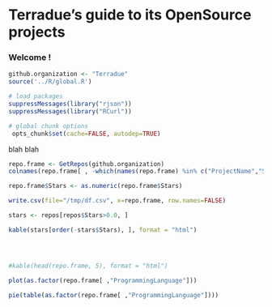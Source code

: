 # Terradue's guide to its OpenSource projects 


### Welcome !

```r

github.organization <- "Terradue"
source('../R/global.R')

# load packages
suppressMessages(library("rjson"))
suppressMessages(library("RCurl"))  

# global chunk options
 opts_chunk$set(cache=FALSE, autodep=TRUE)
```

blah blah

```r

repo.frame <- GetRepos(github.organization)
colnames(repo.frame[ , -which(names(repo.frame) %in% c("ProjectName","Stars"))])

repo.frame$Stars <- as.numeric(repo.frame$Stars)

write.csv(file="/tmp/df.csv", x=repo.frame, row.names=FALSE)

stars <- repos[repos$Stars>0.0, ]

kable(stars[order(-stars$Stars), ], format = "html")




#kable(head(repo.frame, 5), format = "html")

plot(as.factor(repo.frame[ ,"ProgrammingLanguage"]))

pie(table(as.factor(repo.frame[ ,"ProgrammingLanguage"])))

```
